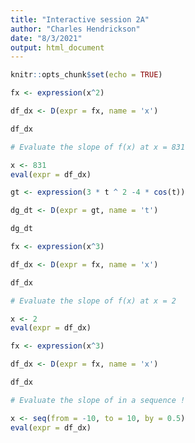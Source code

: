 ```yaml
---
title: "Interactive session 2A"
author: "Charles Hendrickson"
date: "8/3/2021"
output: html_document
---
```


```r
knitr::opts_chunk$set(echo = TRUE)
```

```r
fx <- expression(x^2)

df_dx <- D(expr = fx, name = 'x')

df_dx

# Evaluate the slope of f(x) at x = 831

x <- 831
eval(expr = df_dx)
```
```r
gt <- expression(3 * t ^ 2 -4 * cos(t))

dg_dt <- D(expr = gt, name = 't')

dg_dt

```

```r
fx <- expression(x^3)

df_dx <- D(expr = fx, name = 'x')

df_dx

# Evaluate the slope of f(x) at x = 2 

x <- 2
eval(expr = df_dx)

```

```r
fx <- expression(x^3)

df_dx <- D(expr = fx, name = 'x')

df_dx

# Evaluate the slope of in a sequence !

x <- seq(from = -10, to = 10, by = 0.5)
eval(expr = df_dx)
```

